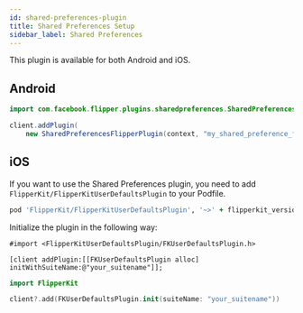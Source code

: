 ```yaml
---
id: shared-preferences-plugin
title: Shared Preferences Setup
sidebar_label: Shared Preferences
---
```


This plugin is available for both Android and iOS.

## Android

```java
import com.facebook.flipper.plugins.sharedpreferences.SharedPreferencesFlipperPlugin;

client.addPlugin(
    new SharedPreferencesFlipperPlugin(context, "my_shared_preference_file"));
```

## iOS

If you want to use the Shared Preferences plugin, you need to add `FlipperKit/FlipperKitUserDefaultsPlugin` to your Podfile.

```ruby
pod 'FlipperKit/FlipperKitUserDefaultsPlugin', '~>' + flipperkit_version
```

Initialize the plugin in the following way:

<!--DOCUSAURUS_CODE_TABS-->
<!--Objective-C-->
```objc
#import <FlipperKitUserDefaultsPlugin/FKUserDefaultsPlugin.h>

[client addPlugin:[[FKUserDefaultsPlugin alloc] initWithSuiteName:@"your_suitename"]];
```
<!--Swift-->
```swift
import FlipperKit

client?.add(FKUserDefaultsPlugin.init(suiteName: "your_suitename"))
```
<!--END_DOCUSAURUS_CODE_TABS-->
